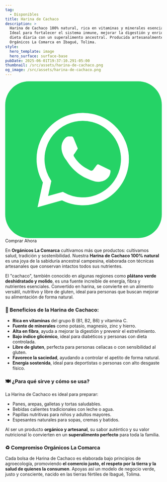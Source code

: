 ```yaml
---
tag:
  - Disponibles
title: Harina de Cachaco
description: >
  Harina de Cachaco 100% natural, rica en vitaminas y minerales esenciales.
  Ideal para fortalecer el sistema inmune, mejorar la digestión y enriquecer tu
  dieta diaria con un superalimento ancestral. Producida artesanalmente por
  Orgánicos La Comarca en Ibagué, Tolima.
style:
  hero_template: image
  hero_surface: surface-base
pubDate: 2025-06-01T19:37:10.291-05:00
thumbnail: /src/assets/harina-de-cachaco.png
og_image: /src/assets/harina-de-cachaco.png
---
```

<div class="mt-5 mb-8 flex flex-wrap gap-4 justify-center">
  <div class="w-fit h-fit from-transparentbg-conic/[from_var(--border-angle)] p-px hover:shadow-lg hover:shadow-mint-500/30 rounded-full animate-rotate-border">
    <a style="text-decoration:none" href="https://wa.me/573183143050?text=Hola%20Organicos%20quiero%20saber%20mas%20de%20Abono%20100%25%20organico%Harina&de%Cachaco"
       class="group cursor-pointer leading-none hover:scale-110 font-medium flex gap-2 transition-all ease-in-out justify-center items-center rounded-full disabled:opacity-50 disabled:cursor-not-allowed px-6 py-4 max-xl:px-5 max-sm:py-2 max-sm:px-3 text-lg max-xl:text-base max-sm:text-sm dark:bg-zinc-800 bg-zinc-800 no-underline decoration-none"
       target="_blank" rel="noopener noreferrer" role="button" aria-label="Organicos la comarca | Harina de Cachaco">
<svg xmlns="http://www.w3.org/2000/svg"
aria-label="WhatsApp" role="img"
viewBox="0 0 512 512"><rect
width="512" height="512"
rx="15%"
fill="#25d366"/><path fill="#25d366" stroke="#ffffff" stroke-width="26" d="M123 393l14-65a138 138 0 1150 47z"/><path fill="#ffffff" d="M308 273c-3-2-6-3-9 1l-12 16c-3 2-5 3-9 1-15-8-36-17-54-47-1-4 1-6 3-8l9-14c2-2 1-4 0-6l-12-29c-3-8-6-7-9-7h-8c-2 0-6 1-10 5-22 22-13 53 3 73 3 4 23 40 66 59 32 14 39 12 48 10 11-1 22-10 27-19 1-3 6-16 2-18"/></svg>      <span class="decoration-none text-gray-200">Comprar Ahora</span>
    </a>
  </div>
</div>

En **Orgánicos La Comarca** cultivamos más que productos: cultivamos salud, tradición y sostenibilidad. Nuestra **Harina de Cachaco 100% natural** es una joya de la sabiduría ancestral campesina, elaborada con técnicas artesanales que conservan intactos todos sus nutrientes.

El "cachaco", también conocido en algunas regiones como **plátano verde deshidratado y molido**, es una fuente increíble de energía, fibra y nutrientes esenciales. Convertido en harina, se convierte en un alimento versátil, nutritivo y libre de gluten, ideal para personas que buscan mejorar su alimentación de forma natural.

### 🌿 Beneficios de la Harina de Cachaco:

- **Rica en vitaminas** del grupo B (B1, B2, B6) y vitamina C.
- **Fuente de minerales** como potasio, magnesio, zinc y hierro.
- **Alta en fibra**, ayuda a mejorar la digestión y prevenir el estreñimiento.
- **Bajo índice glicémico**, ideal para diabéticos y personas con dieta controlada.
- **Libre de gluten**, perfecta para personas celíacas o con sensibilidad al gluten.
- **Favorece la saciedad**, ayudando a controlar el apetito de forma natural.
- **Energía sostenida**, ideal para deportistas o personas con alto desgaste físico.

### 🍽️ ¿Para qué sirve y cómo se usa?

La Harina de Cachaco es ideal para preparar:

- Panes, arepas, galletas y tortas saludables.
- Bebidas calientes tradicionales con leche o agua.
- Papillas nutritivas para niños y adultos mayores.
- Espesantes naturales para sopas, cremas y batidos.

Al ser un producto **orgánico y artesanal**, su sabor auténtico y su valor nutricional lo convierten en un **superalimento perfecto** para toda la familia.

### ♻️ Compromiso Orgánicos La Comarca

Cada bolsa de Harina de Cachaco es elaborada bajo principios de agroecología, promoviendo **el comercio justo, el respeto por la tierra y la salud de quienes la consumen**. Apoyas así un modelo de negocio verde, justo y consciente, nacido en las tierras fértiles de Ibagué, Tolima.

